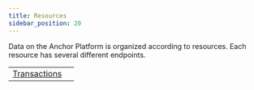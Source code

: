 ```yaml
---
title: Resources
sidebar_position: 20
---
```



Data on the Anchor Platform is organized according to resources. Each resource has several different endpoints.

<MethodTable title="Resource Types">

| | |
| --------------------------------------------------- | --- |
| [Transactions](./transactions/index.mdx) | |

</MethodTable>

